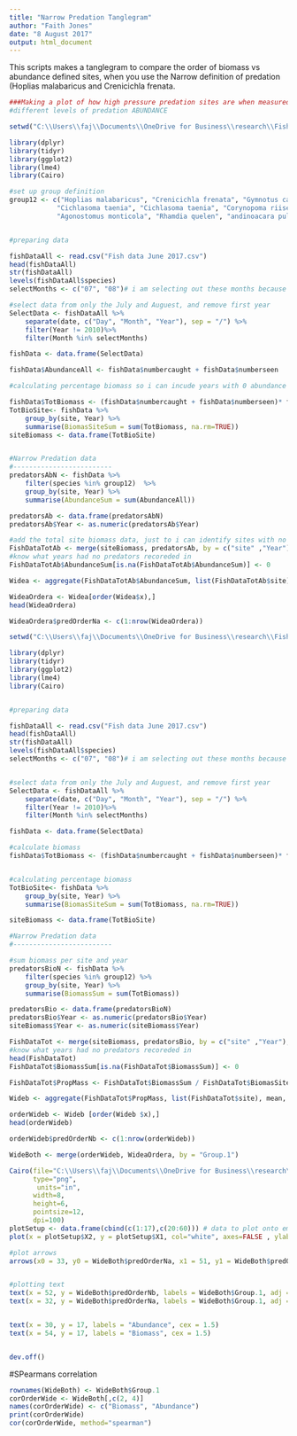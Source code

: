 ```yaml
---
title: "Narrow Predation Tanglegram"
author: "Faith Jones"
date: "8 August 2017"
output: html_document
---
```


This scripts makes a tanglegram to compare the order of biomass vs abundance
defined sites, when you use the Narrow definition of predation (Hoplias malabaricus
and Crenicichla frenata. 

```r
###Making a plot of how high pressure predation sites are when measured in 
#different levels of predation ABUNDANCE

setwd("C:\\Users\\faj\\Documents\\OneDrive for Business\\research\\FishPredation\\Data")

library(dplyr)
library(tidyr)
library(ggplot2)
library(lme4)
library(Cairo)

#set up group definition 
group12 <- c("Hoplias malabaricus", "Crenicichla frenata", "Gymnotus carapo", "Anablepsoides hartii",
			"Cichlasoma taenia", "Cichlasoma taenia", "Corynopoma riisei", "Roeboides dientonito", 
			"Agonostomus monticola", "Rhamdia quelen", "andinoacara pulcher", "Hemigrammus unilineatus", "Rivulus hartii")


#preparing data 

fishDataAll <- read.csv("Fish data June 2017.csv")
head(fishDataAll)
str(fishDataAll)
levels(fishDataAll$species)
selectMonths <- c("07", "08")# i am selecting out these months because then i can use the last timepoint 

#select data from only the July and Auguest, and remove first year 
SelectData <- fishDataAll %>% 
	separate(date, c("Day", "Month", "Year"), sep = "/") %>%
	filter(Year != 2010)%>%
	filter(Month %in% selectMonths)

fishData <- data.frame(SelectData)

fishData$AbundanceAll <- fishData$numbercaught + fishData$numberseen

#calculating percentage biomass so i can incude years with 0 abundance

fishData$TotBiomass <- (fishData$numbercaught + fishData$numberseen)* fishData$weight
TotBioSite<- fishData %>% 
	group_by(site, Year) %>%
	summarise(BiomasSiteSum = sum(TotBiomass, na.rm=TRUE))
siteBiomass <- data.frame(TotBioSite)


#Narrow Predation data
#-------------------------
predatorsAbN <- fishData %>% 
	filter(species %in% group12)  %>%
	group_by(site, Year) %>%
	summarise(AbundanceSum = sum(AbundanceAll))

predatorsAb <- data.frame(predatorsAbN)
predatorsAb$Year <- as.numeric(predatorsAb$Year)

#add the total site biomass data, just to i can identify sites with no predators 
FishDataTotAb <- merge(siteBiomass, predatorsAb, by = c("site" ,"Year"),all=TRUE) # this makes sure i 
#know what years had no predators recoreded in 
FishDataTotAb$AbundanceSum[is.na(FishDataTotAb$AbundanceSum)] <- 0

Widea <- aggregate(FishDataTotAb$AbundanceSum, list(FishDataTotAb$site), mean, na.rm=TRUE)

WideaOrdera <- Widea[order(Widea$x),]
head(WideaOrdera)

WideaOrdera$predOrderNa <- c(1:nrow(WideaOrdera))
```

```r
setwd("C:\\Users\\faj\\Documents\\OneDrive for Business\\research\\FishPredation\\Data")

library(dplyr)
library(tidyr)
library(ggplot2)
library(lme4)
library(Cairo)


#preparing data 

fishDataAll <- read.csv("Fish data June 2017.csv")
head(fishDataAll)
str(fishDataAll)
levels(fishDataAll$species)
selectMonths <- c("07", "08")# i am selecting out these months because then i can use the last timepoint 


#select data from only the July and Auguest, and remove first year 
SelectData <- fishDataAll %>% 
	separate(date, c("Day", "Month", "Year"), sep = "/") %>%
	filter(Year != 2010)%>%
	filter(Month %in% selectMonths)

fishData <- data.frame(SelectData)

#calculate biomass
fishData$TotBiomass <- (fishData$numbercaught + fishData$numberseen)* fishData$weight


#calculating percentage biomass
TotBioSite<- fishData %>% 
	group_by(site, Year) %>%
	summarise(BiomasSiteSum = sum(TotBiomass, na.rm=TRUE))

siteBiomass <- data.frame(TotBioSite)

#Narrow Predation data
#-------------------------

#sum biomass per site and year
predatorsBioN <- fishData %>% 
	filter(species %in% group12) %>%
	group_by(site, Year) %>%
	summarise(BiomassSum = sum(TotBiomass))

predatorsBio <- data.frame(predatorsBioN)
predatorsBio$Year <- as.numeric(predatorsBio$Year)
siteBiomass$Year <- as.numeric(siteBiomass$Year)

FishDataTot <- merge(siteBiomass, predatorsBio, by = c("site" ,"Year"),all=TRUE) # this makes sure i 
#know what years had no predators recoreded in 
head(FishDataTot)
FishDataTot$BiomassSum[is.na(FishDataTot$BiomassSum)] <- 0

FishDataTot$PropMass <- FishDataTot$BiomassSum / FishDataTot$BiomasSiteSum

Wideb <- aggregate(FishDataTot$PropMass, list(FishDataTot$site), mean, na.rm=TRUE)

orderWideb <- Wideb [order(Wideb $x),]
head(orderWideb)

orderWideb$predOrderNb <- c(1:nrow(orderWideb))

```

```r

WideBoth <- merge(orderWideb, WideaOrdera, by = "Group.1")

```

```R
Cairo(file="C:\\Users\\faj\\Documents\\OneDrive for Business\\research\\bioTIME\\users\\Faith\\TriniFishPredation\\WideAB_tangle.png",
      type="png",
       units="in", 
      width=8,
      height=6,
      pointsize=12,
      dpi=100)
plotSetup <- data.frame(cbind(c(1:17),c(20:60))) # data to plot onto emptyp plot
plot(x = plotSetup$X2, y = plotSetup$X1, col="white", axes=FALSE , ylab = " ", xlab = "  ", type = "n")

#plot arrows
arrows(x0 = 33, y0 = WideBoth$predOrderNa, x1 = 51, y1 = WideBoth$predOrderNb, length = 0.001)


#plotting text 
text(x = 52, y = WideBoth$predOrderNb, labels = WideBoth$Group.1, adj = c(0,NA))
text(x = 32, y = WideBoth$predOrderNa, labels = WideBoth$Group.1, adj = c(1,NA))


text(x = 30, y = 17, labels = "Abundance", cex = 1.5)
text(x = 54, y = 17, labels = "Biomass", cex = 1.5)


dev.off()

```

#SPearmans correlation 

```r
rownames(WideBoth) <- WideBoth$Group.1
corOrderWide <- WideBoth[,c(2, 4)] 
names(corOrderWide) <- c("Biomass", "Abundance")
print(corOrderWide)
cor(corOrderWide, method="spearman")
```
